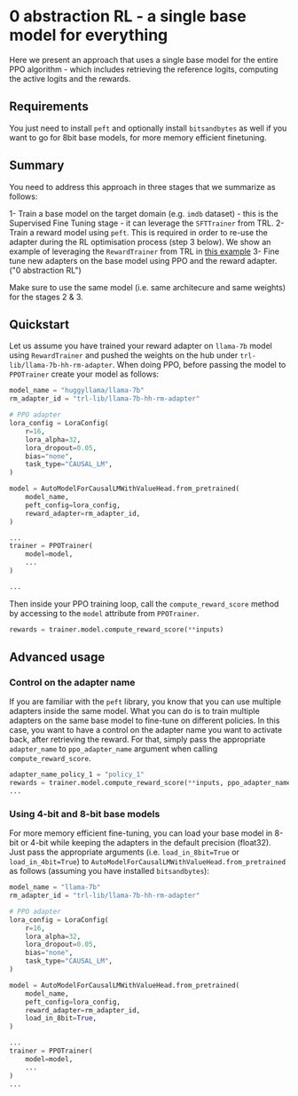 # 0 abstraction RL - a single base model for everything

Here we present an approach that uses a single base model for the entire PPO algorithm - which includes retrieving the reference logits, computing the active logits and the rewards.

## Requirements

You just need to install `peft` and optionally install `bitsandbytes` as well if you want to go for 8bit base models, for more memory efficient finetuning.

## Summary

You need to address this approach in three stages that we summarize as follows:

1- Train a base model on the target domain (e.g. `imdb` dataset) - this is the Supervised Fine Tuning stage - it can leverage the `SFTTrainer` from TRL.
2- Train a reward model using `peft`. This is required in order to re-use the adapter during the RL optimisation process (step 3 below). We show an example of leveraging the `RewardTrainer` from TRL in [this example](https://github.com/lvwerra/trl/tree/main/examples/0-abstraction-RL/reward_modeling.py)
3- Fine tune new adapters on the base model using PPO and the reward adapter. ("0 abstraction RL")

Make sure to use the same model (i.e. same architecure and same weights) for the stages 2 & 3. 

## Quickstart

Let us assume you have trained your reward adapter on `llama-7b` model using `RewardTrainer` and pushed the weights on the hub under `trl-lib/llama-7b-hh-rm-adapter`. 
When doing PPO, before passing the model to `PPOTrainer` create your model as follows:

```python
model_name = "huggyllama/llama-7b"
rm_adapter_id = "trl-lib/llama-7b-hh-rm-adapter"

# PPO adapter
lora_config = LoraConfig(
    r=16,
    lora_alpha=32,
    lora_dropout=0.05,
    bias="none",
    task_type="CAUSAL_LM",
)

model = AutoModelForCausalLMWithValueHead.from_pretrained(
    model_name,
    peft_config=lora_config,
    reward_adapter=rm_adapter_id,
)

...
trainer = PPOTrainer(
    model=model,
    ...
)

...
```
Then inside your PPO training loop, call the `compute_reward_score` method by accessing to the `model` attribute from `PPOTrainer`.

```python
rewards = trainer.model.compute_reward_score(**inputs)
```

## Advanced usage

### Control on the adapter name 

If you are familiar with the `peft` library, you know that you can use multiple adapters inside the same model. What you can do is to train multiple adapters on the same base model to fine-tune on different policies. 
In this case, you want to have a control on the adapter name you want to activate back, after retrieving the reward. For that, simply pass the appropriate `adapter_name` to `ppo_adapter_name` argument when calling `compute_reward_score`.

```python
adapter_name_policy_1 = "policy_1"
rewards = trainer.model.compute_reward_score(**inputs, ppo_adapter_name=adapter_name_policy_1)
...
```

### Using 4-bit and 8-bit base models

For more memory efficient fine-tuning, you can load your base model in 8-bit or 4-bit while keeping the adapters in the default precision (float32).
Just pass the appropriate arguments (i.e. `load_in_8bit=True` or `load_in_4bit=True`) to `AutoModelForCausalLMWithValueHead.from_pretrained` as follows (assuming you have installed `bitsandbytes`):
```python
model_name = "llama-7b"
rm_adapter_id = "trl-lib/llama-7b-hh-rm-adapter"

# PPO adapter
lora_config = LoraConfig(
    r=16,
    lora_alpha=32,
    lora_dropout=0.05,
    bias="none",
    task_type="CAUSAL_LM",
)

model = AutoModelForCausalLMWithValueHead.from_pretrained(
    model_name,
    peft_config=lora_config,
    reward_adapter=rm_adapter_id,
    load_in_8bit=True,
)

...
trainer = PPOTrainer(
    model=model,
    ...
)
...
```